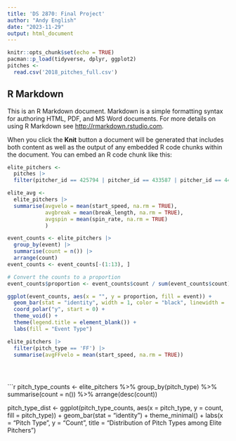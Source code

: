 ```yaml
---
title: 'DS 2870: Final Project'
author: "Andy English"
date: "2023-11-29"
output: html_document
---
```


```r
knitr::opts_chunk$set(echo = TRUE)
pacman::p_load(tidyverse, dplyr, ggplot2)
pitches <- 
  read.csv('2018_pitches_full.csv')
```

## R Markdown

This is an R Markdown document. Markdown is a simple formatting syntax for authoring HTML, PDF, and MS Word documents. For more details on using R Markdown see <http://rmarkdown.rstudio.com>.

When you click the **Knit** button a document will be generated that includes both content as well as the output of any embedded R code chunks within the document. You can embed an R code chunk like this:

```r
elite_pitchers <- 
  pitches |>
  filter(pitcher_id == 425794 | pitcher_id == 433587 | pitcher_id == 446372 | pitcher_id == 456034 | pitcher_id == 453286 | pitcher_id == 434378 | pitcher_id == 519144 | pitcher_id == 502042 | pitcher_id == 425844 | pitcher_id == 594798 | pitcher_id == 543606 | pitcher_id == 543037 | pitcher_id == 545333 | pitcher_id == 453562 | pitcher_id == 605400 | pitcher_id == 518516 | pitcher_id == 457918 | pitcher_id == 461829 | pitcher_id == 519242 | pitcher_id == 500779 | pitcher_id == 605483 | pitcher_id == 452657 | pitcher_id == 430935 | pitcher_id == 572971 | pitcher_id == 571578)

elite_avg <- 
  elite_pitchers |>
  summarise(avgvelo = mean(start_speed, na.rm = TRUE),
            avgbreak = mean(break_length, na.rm = TRUE),
            avgspin = mean(spin_rate, na.rm = TRUE)
            )

event_counts <- elite_pitchers |>
  group_by(event) |>
  summarise(count = n()) |>
  arrange(count)
event_counts <- event_counts[-(1:13), ]

# Convert the counts to a proportion
event_counts$proportion <- event_counts$count / sum(event_counts$count)

ggplot(event_counts, aes(x = "", y = proportion, fill = event)) +
  geom_bar(stat = "identity", width = 1, color = "black", linewidth = .5) +
  coord_polar("y", start = 0) +
  theme_void() +
  theme(legend.title = element_blank()) +
  labs(fill = "Event Type")

elite_pitchers |>
  filter(pitch_type == 'FF') |>
  summarise(avgFFvelo = mean(start_speed, na.rm = TRUE))


  

```



```r
pitch_type_counts <- elite_pitchers %>%
  group_by(pitch_type) %>%
  summarise(count = n()) %>%
  arrange(desc(count))

pitch_type_dist <- 
  ggplot(pitch_type_counts, aes(x = pitch_type, y = count, fill = pitch_type)) +
  geom_bar(stat = "identity") +
  theme_minimal() +
  labs(x = "Pitch Type", y = "Count", title = "Distribution of Pitch Types among Elite Pitchers")

